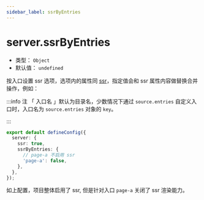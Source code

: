 ```yaml
---
sidebar_label: ssrByEntries
---
```


# server.ssrByEntries

- 类型： `Object`
- 默认值： `undefined`

按入口设置 ssr 选项，选项内的属性同 [ssr](./ssr.md)，指定值会和 ssr 属性内容做替换合并操作，例如：

:::info 注
「 入口名 」默认为目录名，少数情况下通过 `source.entries` 自定义入口时，入口名为 `source.entries` 对象的 `key`。

:::

```ts title="modern.config.ts"
export default defineConfig({
  server: {
    ssr: true,
    ssrByEntries: {
      // page-a 不启用 ssr
      'page-a': false,
    },
  },
});
```

如上配置，项目整体启用了 ssr, 但是针对入口 `page-a` 关闭了 ssr 渲染能力。
